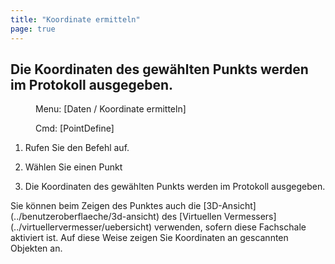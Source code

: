 ```yaml
---
title: "Koordinate ermitteln"
page: true
---
```

## Die Koordinaten des gew&#228;hlten Punkts werden im Protokoll ausgegeben.
 <Menu> Menu: [Daten / Koordinate ermitteln] </Menu> 
<GeoDesigner> <Menu> Cmd: [PointDefine] </Menu> 
</GeoDesigner>

1. Rufen Sie den Befehl auf.

2. W&#228;hlen Sie einen Punkt

3. Die Koordinaten des gew&#228;hlten Punkts werden im Protokoll ausgegeben.




<GeoMapper>
<Success>
 Sie k&#246;nnen beim Zeigen des Punktes auch die [3D-Ansicht](../benutzeroberflaeche/3d-ansicht)
 des [Virtuellen Vermessers](../virtuellervermesser/uebersicht)
 verwenden, sofern diese Fachschale aktiviert ist. Auf diese Weise zeigen Sie Koordinaten an gescannten Objekten an. 
</Success>

</GeoMapper>


